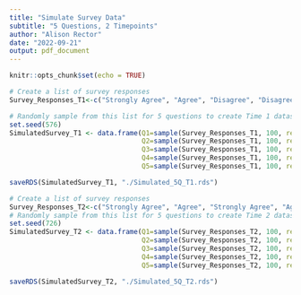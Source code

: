 ```yaml
---
title: "Simulate Survey Data"
subtitle: "5 Questions, 2 Timepoints"
author: "Alison Rector"
date: "2022-09-21"
output: pdf_document
---
```


```r
knitr::opts_chunk$set(echo = TRUE)
```

```r

# Create a list of survey responses
Survey_Responses_T1<-c("Strongly Agree", "Agree", "Disagree", "Disagree", "Strongly Disagree", "Do Not Have", " ")

# Randomly sample from this list for 5 questions to create Time 1 dataset
set.seed(576)
SimulatedSurvey_T1 <- data.frame(Q1=sample(Survey_Responses_T1, 100, replace=TRUE),
                                 Q2=sample(Survey_Responses_T1, 100, replace=TRUE),
                                 Q3=sample(Survey_Responses_T1, 100, replace=TRUE),
                                 Q4=sample(Survey_Responses_T1, 100, replace=TRUE),
                                 Q5=sample(Survey_Responses_T1, 100, replace=TRUE))

saveRDS(SimulatedSurvey_T1, "./Simulated_5Q_T1.rds")

# Create a list of survey responses
Survey_Responses_T2<-c("Strongly Agree", "Agree", "Strongly Agree", "Agree","Disagree",  "Strongly Disagree", "Do Not Have", " ")
# Randomly sample from this list for 5 questions to create Time 2 dataset
set.seed(726)
SimulatedSurvey_T2 <- data.frame(Q1=sample(Survey_Responses_T2, 100, replace=TRUE),
                                 Q2=sample(Survey_Responses_T2, 100, replace=TRUE),
                                 Q3=sample(Survey_Responses_T2, 100, replace=TRUE),
                                 Q4=sample(Survey_Responses_T2, 100, replace=TRUE),
                                 Q5=sample(Survey_Responses_T2, 100, replace=TRUE))

saveRDS(SimulatedSurvey_T2, "./Simulated_5Q_T2.rds")

```


